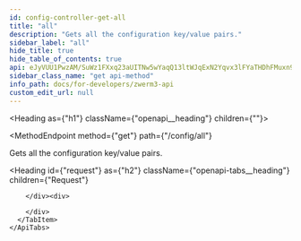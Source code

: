 ```yaml
---
id: config-controller-get-all
title: "all"
description: "Gets all the configuration key/value pairs."
sidebar_label: "all"
hide_title: true
hide_table_of_contents: true
api: eJyVUU1PwzAM/SuWz1FXxq23aUITNw5wYaqQ13ltWJqExN2Yqvx3lFYaTHDhFMuxn9/HiM5zINHOPu6xwrWzB92unZXgjOHw1rKsjEGFe45N0D5PYoUblghkDEjH0ExLwwwDR74sTmQGBk86xAIVegrUs3CIWG1rhYGjdzZyxGrEZVnm5xYfU1Io1OYFnPGxVtizdC7zbFkmXOmwwsU8sKCJaORwul7S9uAyumgxjBW+njn0cF+UsHp6/KXq5hd0BLJTJR0JnLUx0JOlloHgnZojkN1PhQTtwVlojGYrU3tmkcVnMjP8XbEsSlRZj1AjWI1ZpXdRerKZpaWeryHAdwrQssAfMYwTFFv5dyJy8fmS8KcsvCFtMSkcgsmYs6tX2xVmX2uFnYuS++O4o8gvwaSU2x8Dh8vs9omCpl02elunH2ltHp4xpS/rONGn
sidebar_class_name: "get api-method"
info_path: docs/for-developers/zwerm3-api
custom_edit_url: null
---
```



<Heading as={"h1"} className={"openapi__heading"} children={""}></Heading>

<MethodEndpoint
  method={"get"}
  path={"/config/all"}
>

</MethodEndpoint>

Gets all the configuration key/value pairs.

<Heading
  id={"request"}
  as={"h2"}
  className={"openapi-tabs__heading"}
  children={"Request"}
></Heading>

<div>
  <div>
    <ApiTabs
      label={undefined}
      id={undefined}
    >
      <TabItem
        label={"200"}
        value={"200"}
      >
        <div>

        </div><div>

        </div>
      </TabItem>
    </ApiTabs>

  </div>
</div>

